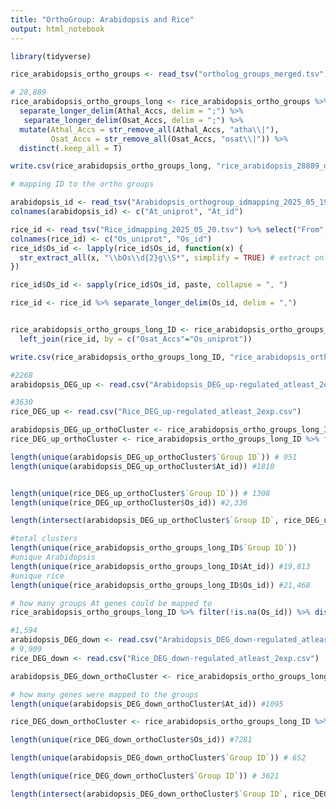 ```yaml
---
title: "OrthoGroup: Arabidopsis and Rice"
output: html_notebook
---
```

```r
library(tidyverse)
```

```r
rice_arabidopsis_ortho_groups <- read_tsv("ortholog_groups_merged.tsv")

# 28,889
rice_arabidopsis_ortho_groups_long <- rice_arabidopsis_ortho_groups %>%
  separate_longer_delim(Athal_Accs, delim = ";") %>% 
   separate_longer_delim(Osat_Accs, delim = ";") %>% 
  mutate(Athal_Accs = str_remove_all(Athal_Accs, "atha\\|"),
         Osat_Accs = str_remove_all(Osat_Accs, "osat\\|")) %>% 
  distinct(.keep_all = T)

write.csv(rice_arabidopsis_ortho_groups_long, "rice_arabidopsis_28889_ortho_groups.csv", quote = F)
```

```r
# mapping ID to the ortho groups

arabidopsis_id <- read_tsv("Arabidopsis_orthogroup_idmapping_2025_05_19.tsv")
colnames(arabidopsis_id) <- c("At_uniprot", "At_id")

rice_id <- read_tsv("Rice_idmapping_2025_05_20.tsv") %>% select("From", "Gene Names")
colnames(rice_id) <- c("Os_uniprot", "Os_id")
rice_id$Os_id <- lapply(rice_id$Os_id, function(x) {
  str_extract_all(x, "\\bOs\\d{2}g\\S*", simplify = TRUE) # extract only RAP-DB models
})

rice_id$Os_id <- sapply(rice_id$Os_id, paste, collapse = ", ")

rice_id <- rice_id %>% separate_longer_delim(Os_id, delim = ",") 


rice_arabidopsis_ortho_groups_long_ID <- rice_arabidopsis_ortho_groups_long %>% left_join(arabidopsis_id, by = c("Athal_Accs"="At_uniprot")) %>% 
  left_join(rice_id, by = c("Osat_Accs"="Os_uniprot")) 

write.csv(rice_arabidopsis_ortho_groups_long_ID, "rice_arabidopsis_ortho_groups_long_ID.csv", quote = F)
```

```r
#2268
arabidopsis_DEG_up <- read.csv("Arabidopsis_DEG_up-regulated_atleast_2exp.csv")

#3630
rice_DEG_up <- read.csv("Rice_DEG_up-regulated_atleast_2exp.csv")

arabidopsis_DEG_up_orthoCluster <- rice_arabidopsis_ortho_groups_long_ID %>% filter(At_id %in% arabidopsis_DEG_up$Up_genes_in_2_or_more)
rice_DEG_up_orthoCluster <- rice_arabidopsis_ortho_groups_long_ID %>% filter(Os_id %in% rice_DEG_up$Up_genes_in_2_or_more)

length(unique(arabidopsis_DEG_up_orthoCluster$`Group ID`)) # 951
length(unique(arabidopsis_DEG_up_orthoCluster$At_id)) #1810


length(unique(rice_DEG_up_orthoCluster$`Group ID`)) # 1308
length(unique(rice_DEG_up_orthoCluster$Os_id)) #2,336

length(intersect(arabidopsis_DEG_up_orthoCluster$`Group ID`, rice_DEG_up_orthoCluster$`Group ID`))

#total clusters
length(unique(rice_arabidopsis_ortho_groups_long_ID$`Group ID`))
#unique Arabidopsis
length(unique(rice_arabidopsis_ortho_groups_long_ID$At_id)) #19,813
#unique rice
length(unique(rice_arabidopsis_ortho_groups_long_ID$Os_id)) #21,468

# how many groups At genes could be mapped to
rice_arabidopsis_ortho_groups_long_ID %>% filter(!is.na(Os_id)) %>% distinct(`Group ID`) %>% nrow() #6898
```

```r
#1,594
arabidopsis_DEG_down <- read.csv("Arabidopsis_DEG_down-regulated_atleast_2exp.csv")
# 9,909
rice_DEG_down <- read.csv("Rice_DEG_down-regulated_atleast_2exp.csv")

arabidopsis_DEG_down_orthoCluster <- rice_arabidopsis_ortho_groups_long_ID %>% filter(At_id %in% arabidopsis_DEG_down$Down_genes_in_2_or_more)

# how many genes were mapped to the groups
length(unique(arabidopsis_DEG_down_orthoCluster$At_id)) #1095

rice_DEG_down_orthoCluster <- rice_arabidopsis_ortho_groups_long_ID %>% filter(Os_id %in% rice_DEG_down$Down_genes_in_2_or_more)

length(unique(rice_DEG_down_orthoCluster$Os_id)) #7281

length(unique(arabidopsis_DEG_down_orthoCluster$`Group ID`)) # 652

length(unique(rice_DEG_down_orthoCluster$`Group ID`)) # 3621

length(intersect(arabidopsis_DEG_down_orthoCluster$`Group ID`, rice_DEG_down_orthoCluster$`Group ID`)) #519
```
